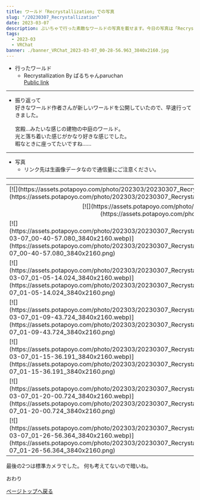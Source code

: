 ---
title: ワールド「Recrystallization」での写真
slug: "/20230307_Recrystallization"
date: 2023-03-07
description: ぶいちゃで行った素敵なワールドの写真を載せます。今日の写真は「Recrystallization」
tags:
  - 2023-03
  - VRChat
banner: ./banner_VRChat_2023-03-07_00-28-56.963_3840x2160.jpg
---

+ 行ったワールド
  + Recrystallization By ぱるちゃんparuchan\
   [Public link](https://vrchat.com/home/launch?worldId=wrld_9563dc2c-f01c-41a8-acb3-a34217fac16c)

------------------------------

+ 振り返って\
好きなワールド作者さんが新しいワールドを公開していたので、早速行ってきました。\
\
宮殿…みたいな感じの建物の中庭のワールド。\
光と落ち着いた感じがかなり好きな感じでした。\
暇なときに座ってたいですね……

------------------------------
+ 写真
  + リンク先は生画像データなので通信量にご注意ください。
------------------------------
<table>
  <tr>
    <td colspan="2">
      [![](https://assets.potapoyo.com/photo/202303/20230307_Recrystallization/thumb_VRChat_2023-03-07_00-28-56.963_3840x2160.webp)](https://assets.potapoyo.com/photo/202303/20230307_Recrystallization/VRChat_2023-03-07_00-28-56.963_3840x2160.png)
    </td>
  </tr>
  <tr>
    <td colspan="2">
      <div align="center">
        [![](https://assets.potapoyo.com/photo/202303/20230307_Recrystallization/thumb_VRChat_2023-03-07_00-36-15.784_2160x3840.webp)](https://assets.potapoyo.com/photo/202303/20230307_Recrystallization/VRChat_2023-03-07_00-36-15.784_2160x3840.png)
      </div>
    </td>
  </tr>
  <tr>
    <td>
      [![](https://assets.potapoyo.com/photo/202303/20230307_Recrystallization/thumb_VRChat_2023-03-07_00-40-57.080_3840x2160.webp)](https://assets.potapoyo.com/photo/202303/20230307_Recrystallization/VRChat_2023-03-07_00-40-57.080_3840x2160.png)
    </td>
    <td>
      [![](https://assets.potapoyo.com/photo/202303/20230307_Recrystallization/thumb_VRChat_2023-03-07_00-51-19.943_3840x2160.webp)](https://assets.potapoyo.com/photo/202303/20230307_Recrystallization/VRChat_2023-03-07_00-51-19.943_3840x2160.png)
    </td>
  </tr>
  <tr>
    <td>
      [![](https://assets.potapoyo.com/photo/202303/20230307_Recrystallization/thumb_VRChat_2023-03-07_01-05-14.024_3840x2160.webp)](https://assets.potapoyo.com/photo/202303/20230307_Recrystallization/VRChat_2023-03-07_01-05-14.024_3840x2160.png)
    </td>
    <td>
      [![](https://assets.potapoyo.com/photo/202303/20230307_Recrystallization/thumb_VRChat_2023-03-07_01-05-59.227_3840x2160.webp)](https://assets.potapoyo.com/photo/202303/20230307_Recrystallization/VRChat_2023-03-07_01-05-59.227_3840x2160.png)
    </td>
  </tr>
  <tr>
    <td>
      [![](https://assets.potapoyo.com/photo/202303/20230307_Recrystallization/thumb_VRChat_2023-03-07_01-09-43.724_3840x2160.webp)](https://assets.potapoyo.com/photo/202303/20230307_Recrystallization/VRChat_2023-03-07_01-09-43.724_3840x2160.png)
    </td>
    <td>
      [![](https://assets.potapoyo.com/photo/202303/20230307_Recrystallization/thumb_VRChat_2023-03-07_01-12-13.931_3840x2160.webp)](https://assets.potapoyo.com/photo/202303/20230307_Recrystallization/VRChat_2023-03-07_01-12-13.931_3840x2160.png)
    </td>
  </tr>
  <tr>
    <td>
      [![](https://assets.potapoyo.com/photo/202303/20230307_Recrystallization/thumb_VRChat_2023-03-07_01-15-36.191_3840x2160.webp)](https://assets.potapoyo.com/photo/202303/20230307_Recrystallization/VRChat_2023-03-07_01-15-36.191_3840x2160.png)
    </td>
    <td>
      [![](https://assets.potapoyo.com/photo/202303/20230307_Recrystallization/thumb_VRChat_2023-03-07_01-19-27.993_3840x2160.webp)](https://assets.potapoyo.com/photo/202303/20230307_Recrystallization/VRChat_2023-03-07_01-19-27.993_3840x2160.png)
    </td>
  </tr>
  <tr>
    <td>
      [![](https://assets.potapoyo.com/photo/202303/20230307_Recrystallization/thumb_VRChat_2023-03-07_01-20-00.724_3840x2160.webp)](https://assets.potapoyo.com/photo/202303/20230307_Recrystallization/VRChat_2023-03-07_01-20-00.724_3840x2160.png)
    </td>
    <td>
      [![](https://assets.potapoyo.com/photo/202303/20230307_Recrystallization/thumb_VRChat_2023-03-07_01-21-02.387_3840x2160.webp)](https://assets.potapoyo.com/photo/202303/20230307_Recrystallization/VRChat_2023-03-07_01-21-02.387_3840x2160.png)
    </td>
  </tr>
  <tr>
    <td>
      [![](https://assets.potapoyo.com/photo/202303/20230307_Recrystallization/thumb_VRChat_2023-03-07_01-26-56.364_3840x2160.webp)](https://assets.potapoyo.com/photo/202303/20230307_Recrystallization/VRChat_2023-03-07_01-26-56.364_3840x2160.png)
    </td>
    <td>
      [![](https://assets.potapoyo.com/photo/202303/20230307_Recrystallization/thumb_VRChat_2023-03-07_01-33-09.606_3840x2160.webp)](https://assets.potapoyo.com/photo/202303/20230307_Recrystallization/VRChat_2023-03-07_01-33-09.606_3840x2160.png)
    </td>
  </tr>
</table>
最後の2つは標準カメラでした。
何も考えてないので暗いね。


おわり

<a href="#">ページトップへ戻る</a>